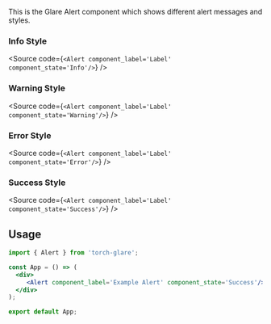 
<Title>Alert Component</Title>
<Meta of={AlertStories}/>

  This is the Glare Alert component which shows different alert messages and styles.

  
### Info Style
<Alert component_label='Label' component_state='Info'/>

<Source code={`<Alert component_label='Label' component_state='Info'/>`} />

### Warning Style
<Alert component_label='Label' component_state='Warning'/>

<Source code={`<Alert component_label='Label' component_state='Warning'/>`} />

### Error Style
<Alert component_label='Label' component_state='Error'/>

<Source code={`<Alert component_label='Label' component_state='Error'/>`} />

### Success Style
<Alert component_label='Label' component_state='Success'/>

<Source code={`<Alert component_label='Label' component_state='Success'/>`} />


## Usage

```jsx
import { Alert } from 'torch-glare';

const App = () => (
  <div>
     <Alert component_label='Example Alert' component_state='Success'/>
  </div>
);

export default App;